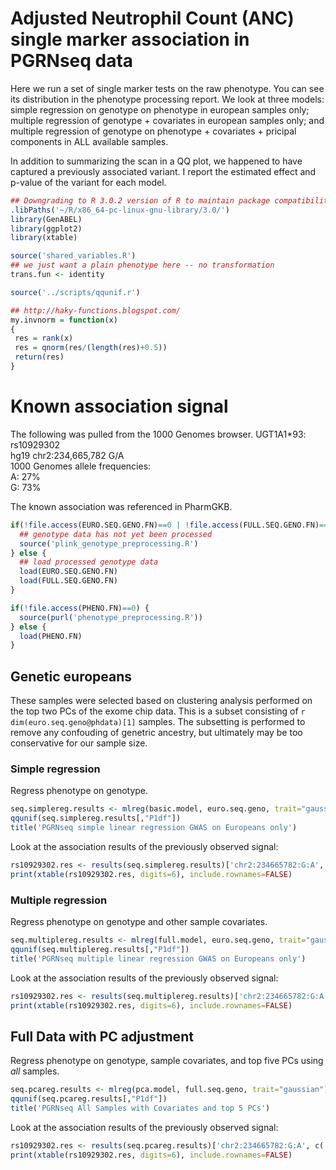 # Adjusted Neutrophil Count (ANC) single marker association in PGRNseq data
Here we run a set of single marker tests on the raw phenotype. You can see its distribution in the phenotype processing report. We look at three models: simple regression on genotype on phenotype in european samples only; multiple regression of genotype + covariates in european samples only; and multiple regression of genotype on phenotype + covariates + pricipal components in ALL available samples.

In addition to summarizing the scan in a QQ plot, we happened to have captured a previously associated variant. I report the estimated effect and p-value of the variant for each model.

```r
## Downgrading to R 3.0.2 version of R to maintain package compatibility
.libPaths('~/R/x86_64-pc-linux-gnu-library/3.0/')
library(GenABEL)
library(ggplot2)
library(xtable)
```

```r
source('shared_variables.R')
## we just want a plain phenotype here -- no transformation
trans.fun <- identity
```

```r
source('../scripts/qqunif.r')

## http://haky-functions.blogspot.com/
my.invnorm = function(x)
{
 res = rank(x)
 res = qnorm(res/(length(res)+0.5))
 return(res)
}

```

# Known association signal
The following was pulled from the 1000 Genomes browser.
UGT1A1*93: rs10929302  
hg19 chr2:234,665,782 G/A  
1000 Genomes allele frequencies:  
  A: 27%  
  G: 73%  

The known association was referenced in PharmGKB.

```r
if(!file.access(EURO.SEQ.GENO.FN)==0 | !file.access(FULL.SEQ.GENO.FN)==0) {
  ## genotype data has not yet been processed
  source('plink_genotype_preprocessing.R')
} else {
  ## load processed genotype data
  load(EURO.SEQ.GENO.FN)
  load(FULL.SEQ.GENO.FN)
}

if(!file.access(PHENO.FN)==0) {
  source(purl('phenotype_preprocessing.R'))
} else {
  load(PHENO.FN)
}
```

## Genetic europeans
These samples were selected based on clustering analysis performed on the top two PCs of the exome chip data. This is a subset consisting of `r dim(euro.seq.geno@phdata)[1]` samples. The subsetting is performed to remove any confouding of genetric ancestry, but ultimately may be too conservative for our sample size.

### Simple regression
Regress phenotype on genotype.
```r
seq.simplereg.results <- mlreg(basic.model, euro.seq.geno, trait="gaussian")
qqunif(seq.simplereg.results[,"P1df"])
title('PGRNseq simple linear regression GWAS on Europeans only')
```
Look at the association results of the previously observed signal:
```r
rs10929302.res <- results(seq.simplereg.results)['chr2:234665782:G:A', c('A1', 'A2','N', 'effB', 'se_effB', 'P1df')]
print(xtable(rs10929302.res, digits=6), include.rownames=FALSE)
```

### Multiple regression
Regress phenotype on genotype and other sample covariates.
```r
seq.multiplereg.results <- mlreg(full.model, euro.seq.geno, trait="gaussian")
qqunif(seq.multiplereg.results[,"P1df"])
title('PGRNseq multiple linear regression GWAS on Europeans only')
```
Look at the association results of the previously observed signal:
```r
rs10929302.res <- results(seq.multiplereg.results)['chr2:234665782:G:A', c('A1', 'A2','N', 'effB', 'se_effB', 'P1df')]
print(xtable(rs10929302.res, digits=6), include.rownames=FALSE)
```

## Full Data with PC adjustment
Regress phenotype on genotype, sample covariates, and top five PCs using _all_ samples.
```r
seq.pcareg.results <- mlreg(pca.model, full.seq.geno, trait="gaussian")
qqunif(seq.pcareg.results[,"P1df"])
title('PGRNseq All Samples with Covariates and top 5 PCs')
```
Look at the association results of the previously observed signal:
```r
rs10929302.res <- results(seq.pcareg.results)['chr2:234665782:G:A', c('A1', 'A2','N', 'effB', 'se_effB', 'P1df')]
print(xtable(rs10929302.res, digits=6), include.rownames=FALSE)
```
